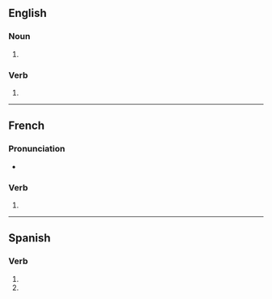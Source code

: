 {{also|anastomosés}}
==English==

===Noun===
{{head|en|noun form}}

# {{en-irregular plural of|ending=es|anastomosis}}

===Verb===
{{head|en|verb form}}

# {{en-third-person singular of|anastomose}}

----

==French==

===Pronunciation===
* {{homophones|fr|anastomose|anastomosent}}

===Verb===
{{head|fr|verb form}}

# {{inflection of|fr|anastomoser||2|s|pres|ind//sub}}

----

==Spanish==

===Verb===
{{head|es|verb form}}

# {{es-verb form of|mood=imperative|sense=negative|formal=n|person=2|number=s|ending=ar|anastomosarse}}
# {{es-verb form of|mood=subjunctive|tense=present|formal=n|person=2|number=s|ending=ar|anastomosarse}}